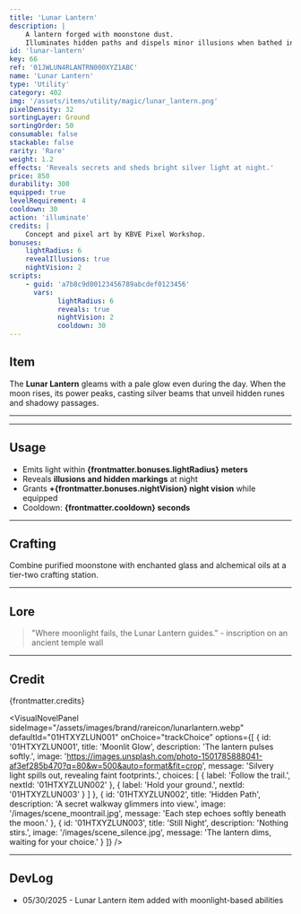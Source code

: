 ```yaml
---
title: 'Lunar Lantern'
description: |
    A lantern forged with moonstone dust.
    Illuminates hidden paths and dispels minor illusions when bathed in moonlight.
id: 'lunar-lantern'
key: 66
ref: '01JWLUN4RLANTRN000XYZ1ABC'
name: 'Lunar Lantern'
type: 'Utility'
category: 402
img: '/assets/items/utility/magic/lunar_lantern.png'
pixelDensity: 32
sortingLayer: Ground
sortingOrder: 50
consumable: false
stackable: false
rarity: 'Rare'
weight: 1.2
effects: 'Reveals secrets and sheds bright silver light at night.'
price: 850
durability: 300
equipped: true
levelRequirement: 4
cooldown: 30
action: 'illuminate'
credits: |
    Concept and pixel art by KBVE Pixel Workshop.
bonuses:
    lightRadius: 6
    revealIllusions: true
    nightVision: 2
scripts:
    - guid: 'a7b8c9d00123456789abcdef0123456'
      vars:
            lightRadius: 6
            reveals: true
            nightVision: 2
            cooldown: 30
---
```



## Item

The **Lunar Lantern** gleams with a pale glow even during the day. When the moon rises, its power peaks, casting silver beams that unveil hidden runes and shadowy passages.

---

<ItemDBPanel data={frontmatter} />

---

## Usage

- Emits light within **{frontmatter.bonuses.lightRadius} meters**
- Reveals **illusions and hidden markings** at night
- Grants **+{frontmatter.bonuses.nightVision} night vision** while equipped
- Cooldown: **{frontmatter.cooldown} seconds**

---

## Crafting

Combine purified moonstone with enchanted glass and alchemical oils at a tier-two crafting station.

---

## Lore

> "Where moonlight fails, the Lunar Lantern guides." - inscription on an ancient temple wall

---

## Credit

{frontmatter.credits}

<VisualNovelPanel
  sideImage="/assets/images/brand/rareicon/lunarlantern.webp"
  defaultId="01HTXYZLUN001"
  onChoice="trackChoice"
  options={[
    {
      id: '01HTXYZLUN001',
      title: 'Moonlit Glow',
      description: 'The lantern pulses softly.',
      image: 'https://images.unsplash.com/photo-1501785888041-af3ef285b470?q=80&w=500&auto=format&fit=crop',
      message: 'Silvery light spills out, revealing faint footprints.',
      choices: [
        { label: 'Follow the trail.', nextId: '01HTXYZLUN002' },
        { label: 'Hold your ground.', nextId: '01HTXYZLUN003' }
      ]
    },
    {
      id: '01HTXYZLUN002',
      title: 'Hidden Path',
      description: 'A secret walkway glimmers into view.',
      image: '/images/scene_moontrail.jpg',
      message: 'Each step echoes softly beneath the moon.'
    },
    {
      id: '01HTXYZLUN003',
      title: 'Still Night',
      description: 'Nothing stirs.',
      image: '/images/scene_silence.jpg',
      message: 'The lantern dims, waiting for your choice.'
    }
  ]}
/>

---

## DevLog

- 05/30/2025 - Lunar Lantern item added with moonlight-based abilities

